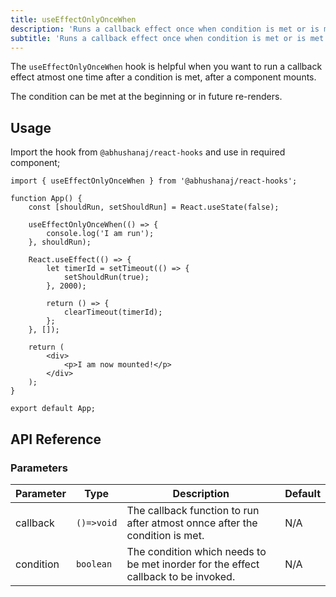 ```yaml
---
title: useEffectOnlyOnceWhen
description: 'Runs a callback effect once when condition is met or is met in future'
subtitle: 'Runs a callback effect once when condition is met or is met in future'
---
```



The `useEffectOnlyOnceWhen` hook is helpful when you want to run a callback effect atmost one time after a condition is met, after a component mounts.

The condition can be met at the beginning or in future re-renders.

<DemoWrapper title="useEffectOnlyOnceWhen">
	<Example client:load />
</DemoWrapper>

## Usage

Import the hook from `@abhushanaj/react-hooks` and use in required component;

```tsx title="./src/App.tsx" ins={1,6-8}
import { useEffectOnlyOnceWhen } from '@abhushanaj/react-hooks';

function App() {
	const [shouldRun, setShouldRun] = React.useState(false);

	useEffectOnlyOnceWhen(() => {
		console.log('I am run');
	}, shouldRun);

	React.useEffect(() => {
		let timerId = setTimeout(() => {
			setShouldRun(true);
		}, 2000);

		return () => {
			clearTimeout(timerId);
		};
	}, []);

	return (
		<div>
			<p>I am now mounted!</p>
		</div>
	);
}

export default App;
```

## API Reference

### Parameters

| Parameter | Type       | Description                                                                        | Default |
| --------- | ---------- | ---------------------------------------------------------------------------------- | ------- |
| callback  | `()=>void` | The callback function to run after atmost onnce after the condition is met.        | N/A     |
| condition | `boolean`  | The condition which needs to be met inorder for the effect callback to be invoked. | N/A     |
